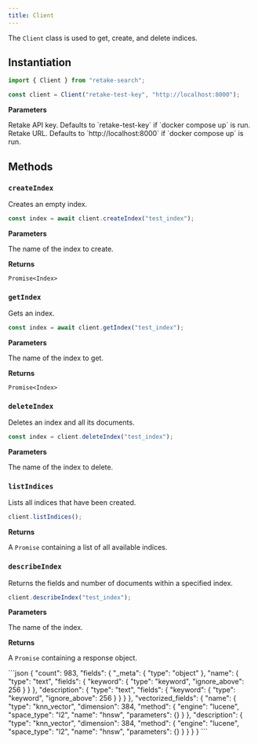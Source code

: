 ```yaml
---
title: Client
---
```


The `Client` class is used to get, create, and delete indices.

## Instantiation

```typescript Typescript
import { Client } from "retake-search";

const client = Client("retake-test-key", "http://localhost:8000");
```

**Parameters**

<ParamField body="apiKey" type="string" required>
  Retake API key. Defaults to `retake-test-key` if `docker compose up` is run.
</ParamField>
<ParamField body="model" type="string" required>
  Retake URL. Defaults to `http://localhost:8000` if `docker compose up` is run.
</ParamField>

## Methods

### `createIndex`

Creates an empty index.

```typescript Typescript
const index = await client.createIndex("test_index");
```

**Parameters**

<ParamField body="indexName" type="string" required>
  The name of the index to create.
</ParamField>

**Returns**

`Promise<Index>`

### `getIndex`

Gets an index.

```typescript Typescript
const index = await client.getIndex("test_index");
```

**Parameters**

<ParamField body="indexName" type="string" required>
  The name of the index to get.
</ParamField>

**Returns**

`Promise<Index>`

### `deleteIndex`

Deletes an index and all its documents.

```typescript Typescript
const index = client.deleteIndex("test_index");
```

**Parameters**

<ParamField body="indexName" type="string" required>
  The name of the index to delete.
</ParamField>

### `listIndices`

Lists all indices that have been created.

```typescript Typescript
client.listIndices();
```

**Returns**

A `Promise` containing a list of all available indices.

### `describeIndex`

Returns the fields and number of documents within a specified index.

```typescript Typescript
client.describeIndex("test_index");
```

**Parameters**

<ParamField body="indexName" type="string" required>
  The name of the index.
</ParamField>

**Returns**

A `Promise` containing a response object.

<Accordion title="Response Object">
```json 
{
    "count": 983,
    "fields": {
        "_meta": {
            "type": "object"
        },
        "name": {
            "type": "text",
            "fields": {
                "keyword": {
                    "type": "keyword",
                    "ignore_above": 256
                }
            }
        },
        "description": {
            "type": "text",
            "fields": {
                "keyword": {
                    "type": "keyword",
                    "ignore_above": 256
                }
            }
        }
    },
    "vectorized_fields": {
        "name": {
            "type": "knn_vector",
            "dimension": 384,
            "method": {
                "engine": "lucene",
                "space_type": "l2",
                "name": "hnsw",
                "parameters": {}
            }
        },
        "description": {
            "type": "knn_vector",
            "dimension": 384,
            "method": {
                "engine": "lucene",
                "space_type": "l2",
                "name": "hnsw",
                "parameters": {}
            }
        }
    }
}
```
</Accordion>
